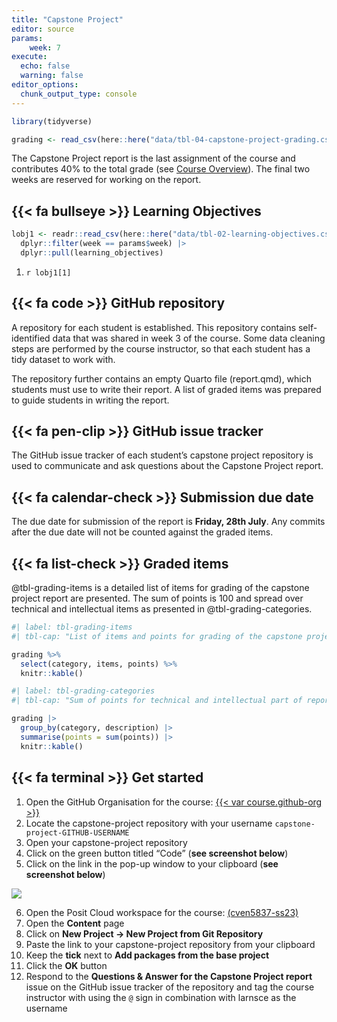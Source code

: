 ```yaml
---
title: "Capstone Project"
editor: source
params:
    week: 7
execute: 
  echo: false
  warning: false
editor_options: 
  chunk_output_type: console
---
```



```r
library(tidyverse)

grading <- read_csv(here::here("data/tbl-04-capstone-project-grading.csv")) 
```


The Capstone Project report is the last assignment of the course and contributes 40% to the total grade (see [Course Overview](../index.qmd)). The final two weeks are reserved for working on the report. 


## {{< fa bullseye >}} Learning Objectives

```r

lobj1 <- readr::read_csv(here::here("data/tbl-02-learning-objectives.csv")) |> 
  dplyr::filter(week == params$week) |>
  dplyr::pull(learning_objectives)

```

1. `r lobj1[1]`


## {{< fa code >}} GitHub repository

A repository for each student is established. This repository contains self-identified data that was shared in week 3 of the course. Some data cleaning steps are performed by the course instructor, so that each student has a tidy dataset to work with.

The repository further contains an empty Quarto file (report.qmd), which students must use to write their report. A list of graded items was prepared to guide students in writing the report.

## {{< fa pen-clip >}} GitHub issue tracker

The GitHub issue tracker of each student's capstone project repository is used to communicate and ask questions about the Capstone Project report.

## {{< fa calendar-check >}} Submission due date

The due date for submission of the report is **Friday, 28th July**. Any commits after the due date will not be counted against the graded items. 

## {{< fa list-check >}} Graded items

@tbl-grading-items is a detailed list of items for grading of the capstone project report are presented. The sum of points is 100 and spread over technical and intellectual items as presented in @tbl-grading-categories.

```r
#| label: tbl-grading-items
#| tbl-cap: "List of items and points for grading of the capstone project report."

grading %>% 
  select(category, items, points) %>% 
  knitr::kable()

```

```r
#| label: tbl-grading-categories
#| tbl-cap: "Sum of points for technical and intellectual part of report."

grading |> 
  group_by(category, description) |> 
  summarise(points = sum(points)) |> 
  knitr::kable()

```

## {{< fa terminal >}} Get started

1. Open the GitHub Organisation for the course: [{{< var course.github-org >}}]({{< var course.github-org >}})
2. Locate the capstone-project repository with your username `capstone-project-GITHUB-USERNAME`
3. Open your capstone-project repository
4. Click on the green button titled "Code" (**see screenshot below**)
5. Click on the link in the pop-up window to your clipboard (**see screenshot below**)
 
![](img/clone-repo.png)

6. Open the Posit Cloud workspace for the course: [(cven5837-ss23)](https://posit.cloud/spaces/381404/content/all?sort=name_asc)
7. Open the **Content** page
8. Click on **New Project -> New Project from Git Repository**
9. Paste the link to your capstone-project repository from your clipboard
10. Keep the **tick** next to **Add packages from the base project**
11. Click the **OK** button
12. Respond to the **Questions & Answer for the Capstone Project report** issue on the GitHub issue tracker of the repository and tag the course instructor with using the `@` sign in combination with larnsce as the username

